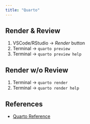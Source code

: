 ```yaml
---
title: "Quarto"
---
```


## Render & Review

1.  VSCode/RStudio -\> *Render* button
2.  Terminal -\> `quarto preview`
3.  Terminal -\> `quarto preview help`

## Render w/o Review

1.  Terminal -\> `quarto render`
2.  Terminal -\> `quarto render help`

## References

-   [Quarto Reference](https://quarto.org/docs/reference/)
